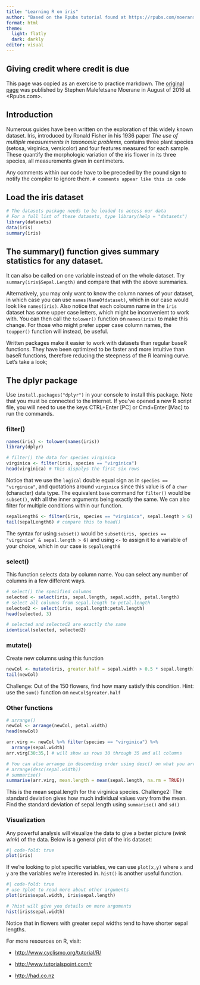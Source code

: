 ---
title: "Learning R on iris"
author: "Based on the Rpubs tutorial found at https://rpubs.com/moeransm/intro-iris"
format: html
theme:
  light: flatly
  dark: darkly
editor: visual
---

::: callout-note
## Giving credit where credit is due

This page was copied as an exercise to practice markdown. The [original page](https://rpubs.com/moeransm/intro-iris) was published by Stephen Malefetsane Moerane in August of 2016 at \<Rpubs.com\>.
:::

## Introduction

Numerous guides have been written on the exploration of this widely known dataset. Iris, introduced by Ronald Fisher in his 1936 paper *The use of multiple measurements in taxonomic problems*, contains three plant species (setosa, virginica, versicolor) and four features measured for each sample. These quantify the morphologic variation of the iris flower in its three species, all measurements given in centimeters.

Any comments within our code have to be preceded by the pound sign to notify the compiler to ignore them. `# comments appear like this in code`

## Load the iris dataset

```{r}
# The datasets package needs to be loaded to access our data 
# For a full list of these datasets, type library(help = "datasets")
library(datasets)
data(iris)
summary(iris)
```

::: callout-tip
## The summary() function gives summary statistics for any dataset.

It can also be called on one variable instead of on the whole dataset. Try `summary(iris$Sepal.Length)` and compare that with the above summaries.
:::

Alternatively, you may only want to know the column names of your dataset, in which case you can use `names(NameOfdataset)`, which in our case would look like `names(iris)`. Also notice that each coloumn name in the `iris` dataset has some upper case letters, which might be inconvenient to work with. You can then call the `tolower()` function on `names(iris)` to make this change. For those who might prefer upper case column names, the `toupper()` function will instead, be useful.

Written packages make it easier to work with datasets than regular baseR functions. They have been optimized to be faster and more intuitive than baseR functions, therefore reducing the steepness of the R learning curve. Let's take a look;

## The dplyr package

Use `install.packages("dplyr")` in your console to install this package. Note that you must be connected to the internet. If you've opened a new R script file, you will need to use the keys CTRL+Enter \[PC\] or Cmd+Enter \[Mac\] to run the commands.

### filter()

```{r}
names(iris) <- tolower(names(iris))
library(dplyr)

# filter() the data for species virginica
virginica <- filter(iris, species == "virginica")
head(virginica) # This dispalys the first six rows
```

Notice that we use the `logical` double equal sign as in `species == "virginica"`, and quotations around `virginica` since this value is of a `char` (character) data type. The equivalent `base` command for `filter()` would be `subset()`, with all the inner arguments being exactly the same. We can also filter for multiple conditions within our function.

```{r}
sepalLength6 <- filter(iris, species == "virginica", sepal.length > 6)
tail(sepalLength6) # compare this to head()
```

The syntax for using `subset()` would be `subset(iris, species == "virginica" & sepal.length > 6)` and using `<-` to assign it to a variable of your choice, which in our case is `sepalLength6`

### **select()**

This function selects data by column name. You can select any number of columns in a few different ways.

```{r}
# select() the specified columns
selected <- select(iris, sepal.length, sepal.width, petal.length)
# select all columns from sepal.length to petal.length
selected2 <- select(iris, sepal.length:petal.length)
head(selected, 3)

# selected and selected2 are exactly the same
identical(selected, selected2)
```

### **mutate()**

Create new columns using this function

```{r}
newCol <- mutate(iris, greater.half = sepal.width > 0.5 * sepal.length)
tail(newCol)
```

Challenge: Out of the 150 flowers, find how many satisfy this condition. Hint: use the `sum()` function on `newCol$greater.half`

### **Other functions**

```{r}
# arrange()
newCol <- arrange(newCol, petal.width)
head(newCol)

arr.virg <- newCol %>% filter(species == "virginica") %>%
  arrange(sepal.width)
arr.virg[30:35,] # will show us rows 30 through 35 and all columns

# You can also arrange in descending order using desc() on what you arrange by
# arrange(desc(sepal.width))
# summarise()
summarise(arr.virg, mean.length = mean(sepal.length, na.rm = TRUE))
```

This is the mean sepal.length for the virginica species. Challenge2: The standard deviation gives how much individual values vary from the mean. Find the standard deviation of sepal.length using `summarise()` and `sd()`

### **Visualization**

Any powerful analysis will visualize the data to give a better picture (*wink wink*) of the data. Below is a general plot of the iris dataset:

```{r}
#| code-fold: true
plot(iris)
```

If we're looking to plot specific variables, we can use `plot(x,y)` where `x` and `y` are the variables we\'re interested in. `hist()` is another useful function.

```{r}
#| code-fold: true
# use ?plot to read more about other arguments
plot(iris$sepal.width, iris$sepal.length)

# ?hist will give you details on more arguments
hist(iris$sepal.width)
```

Notice that in flowers with greater sepal widths tend to have shorter sepal lengths.

For more resources on R, visit:

-   <http://www.cyclismo.org/tutorial/R/>

-   <http://www.tutprialspoint.com/r>

-   [http://had.co.nz](http://had.co.nz/)
